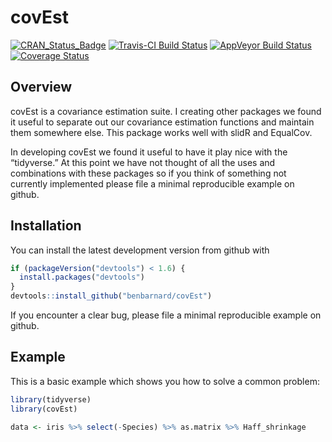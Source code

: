 # covEst

[![CRAN_Status_Badge](http://www.r-pkg.org/badges/version/covEst)](https://cran.r-project.org/package=covEst)
[![Travis-CI Build Status](https://travis-ci.org/BenBarnard/covEst.svg?branch=master)](https://travis-ci.org/BenBarnard/covEst)
[![AppVeyor Build Status](https://ci.appveyor.com/api/projects/status/github/BenBarnard/covEst?branch=master&svg=true)](https://ci.appveyor.com/project/BenBarnard/covEst)
[![Coverage Status](https://img.shields.io/codecov/c/github/BenBarnard/covEst/master.svg)](https://codecov.io/github/BenBarnard/covEst?branch=master)

## Overview

covEst is a covariance estimation suite. I creating other packages we found it useful to separate out our covariance estimation functions and maintain them somewhere else. This package works well with slidR and EqualCov.

In developing covEst we found it useful to have it play nice with the "tidyverse." At this point we have not thought of all the uses and combinations with these packages so if you think of something not currently implemented please file a minimal reproducible example on github.

## Installation

You can install the latest development version from github with

```r
if (packageVersion("devtools") < 1.6) {
  install.packages("devtools")
}
devtools::install_github("benbarnard/covEst")
```

If you encounter a clear bug, please file a minimal reproducible example on github.

## Example

This is a basic example which shows you how to solve a common problem:

```r
library(tidyverse)
library(covEst)

data <- iris %>% select(-Species) %>% as.matrix %>% Haff_shrinkage
```
